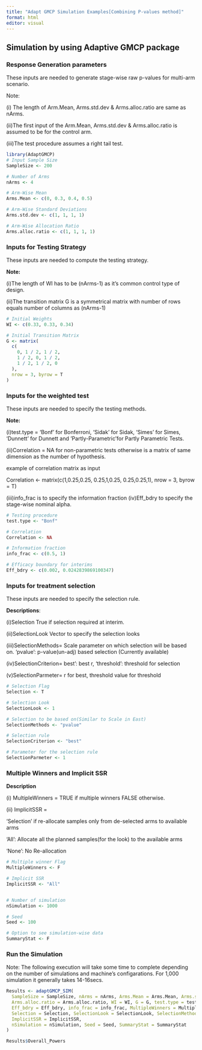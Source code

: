 ```yaml
---
title: "Adapt GMCP Simulation Examples[Combining P-values method]"
format: html
editor: visual
---
```


## Simulation by using Adaptive GMCP package

### Response Generation parameters

These inputs are needed to generate stage-wise raw p-values for multi-arm scenario.

Note:

\(i\) The length of Arm.Mean, Arms.std.dev & Arms.alloc.ratio are same as nArms.

(ii)The first input of the Arm.Mean, Arms.std.dev & Arms.alloc.ratio is assumed to be for the control arm.

(iii)The test procedure assumes a right tail test.

```r
library(AdaptGMCP)
# Input Sample Size
SampleSize <- 200

# Number of Arms
nArms <- 4

# Arm-Wise Mean
Arms.Mean <- c(0, 0.3, 0.4, 0.5)

# Arm-Wise Standard Deviations
Arms.std.dev <- c(1, 1, 1, 1)

# Arm-Wise Allocation Ratio
Arms.alloc.ratio <- c(1, 1, 1, 1)
```

### Inputs for Testing Strategy

These inputs are needed to compute the testing strategy.

**Note:**

(i)The length of WI has to be (nArms-1) as it's common control type of design.

(ii)The transition matrix G is a symmetrical matrix with number of rows equals number of columns as (nArms-1)

```r
# Initial Weights
WI <- c(0.33, 0.33, 0.34)

# Initial Transition Matrix
G <- matrix(
  c(
    0, 1 / 2, 1 / 2,
    1 / 2, 0, 1 / 2,
    1 / 2, 1 / 2, 0
  ),
  nrow = 3, byrow = T
)
```

### Inputs for the weighted test

These inputs are needed to specify the testing methods.

**Note:**

(i)test.type = 'Bonf' for Bonferroni, 'Sidak' for Sidak, 'Simes' for Simes, 'Dunnett' for Dunnett and 'Partly-Parametric'for Partly Parametric Tests.

(ii)Correlation = NA for non-parametric tests otherwise is a matrix of same dimension as the number of hypothesis.

example of correlation matrix as input

Correlation \<- matrix(c(1,0.25,0.25, 0.25,1,0.25, 0.25,0.25,1), nrow = 3, byrow = T)

(iii)info_frac is to specify the information fraction (iv)Eff_bdry to specify the stage-wise nominal alpha.

```r
# Testing procedure
test.type <- "Bonf"

# Correlation
Correlation <- NA

# Information fraction
info_frac <- c(0.5, 1)

# Efficacy boundary for interims
Eff_bdry <- c(0.002, 0.0242839869100347)
```

### Inputs for treatment selection

These inputs are needed to specify the selection rule.

**Descriptions**:

(i)Selection True if selection required at interim.

(ii)SelectionLook Vector to specify the selection looks

(iii)SelectionMethods= Scale parameter on which selection will be based on. 'pvalue': p-value(un-adj) based selection (Currently available)

(iv)SelectionCriterion= best': best r, 'threshold': threshold for selection

(v)SelectionParmeter= r for best, threshold value for threshold

```r
# Selection Flag
Selection <- T

# Selection Look
SelectionLook <- 1

# Selection to be based on(Similar to Scale in East)
SelectionMethods <- "pvalue"

# Selection rule
SelectionCriterion <- "best"

# Parameter for the selection rule
SelectionParmeter <- 1
```

### Multiple Winners and Implicit SSR

**Description**

\(i\) MultipleWinners = TRUE if multiple winners FALSE otherwise.

\(ii\) ImplicitSSR =

'Selection' if re-allocate samples only from de-selected arms to available arms

'All': Allocate all the planned samples(for the look) to the available arms

'None': No Re-allocation

```r
# Multiple winner Flag
MultipleWinners <- F

# Implicit SSR
ImplicitSSR <- "All"


# Number of simulation
nSimulation <- 1000

# Seed
Seed <- 100

# Option to see simulation-wise data
SummaryStat <- F
```

### Run the Simulation

Note: The following execution will take some time to complete depending on the number of simulations and machine's configarations. For 1,000 simulation it generally takes 14-16secs.

```r
Results <- adaptGMCP_SIM(
  SampleSize = SampleSize, nArms = nArms, Arms.Mean = Arms.Mean, Arms.std.dev = Arms.std.dev,
  Arms.alloc.ratio = Arms.alloc.ratio, WI = WI, G = G, test.type = test.type, Correlation = Correlation,
  Eff_bdry = Eff_bdry, info_frac = info_frac, MultipleWinners = MultipleWinners,
  Selection = Selection, SelectionLook = SelectionLook, SelectionMethods = SelectionMethods, SelectionCriterion = SelectionCriterion, SelectionParmeter = SelectionParmeter,
  ImplicitSSR = ImplicitSSR,
  nSimulation = nSimulation, Seed = Seed, SummaryStat = SummaryStat
)

Results$Overall_Powers
```
